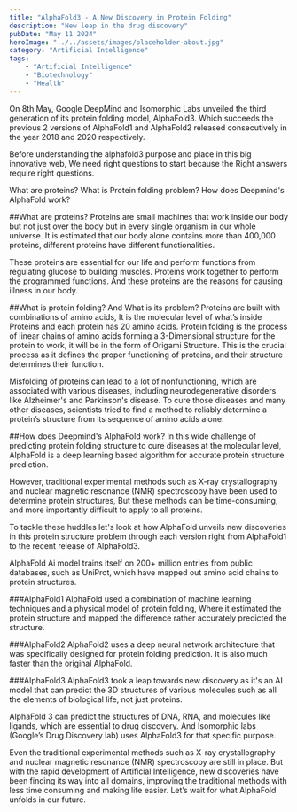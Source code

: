 ```yaml
---
title: "AlphaFold3 - A New Discovery in Protein Folding"
description: "New leap in the drug discovery"
pubDate: "May 11 2024"
heroImage: "../../assets/images/placeholder-about.jpg"
category: "Artificial Intelligence"
tags: 
	- "Artificial Intelligence"
    - "Biotechnology"
    - "Health"
---
```


On 8th May, Google DeepMind and Isomorphic Labs unveiled the third generation of its protein folding model, AlphaFold3. Which succeeds the previous 2 versions of AlphaFold1 and AlphaFold2 released consecutively in the year 2018 and 2020 respectively.

Before understanding the alphafold3 purpose and place in this big innovative web, We need right questions to start because the Right answers require right questions.

What are proteins?
What is Protein folding problem?
How does Deepmind's AlphaFold work?

##What are proteins?
Proteins are small machines that work inside our body but not just over the body but in every single organism in our whole universe. It is estimated that our body alone contains more than 400,000 proteins, different proteins have different functionalities.

These proteins are essential for our life and perform functions from regulating glucose to building muscles. Proteins work together to perform the programmed functions. And these proteins are the reasons for causing illness in our body.

##What is protein folding? And What is its problem?
Proteins are built with combinations of amino acids, It is the molecular level of what’s inside Proteins and each protein has 20 amino acids. Protein folding is the process of linear chains of amino acids forming a 3-Dimensional structure for the protein to work, it will be in the form of Origami Structure. This is the crucial process as it defines the proper functioning of proteins, and their structure determines their function.

Misfolding of proteins can lead to a lot of nonfunctioning, which are associated with various diseases, including neurodegenerative disorders like Alzheimer's and Parkinson's disease.
To cure those diseases and many other diseases, scientists tried to find a method to reliably determine a protein’s structure from its sequence of amino acids alone.

##How does Deepmind's AlphaFold work?
In this wide challenge of predicting protein folding structure to cure diseases at the molecular level, AlphaFold is a deep learning based algorithm for accurate protein structure prediction.

However, traditional experimental methods such as X-ray crystallography and nuclear magnetic resonance (NMR) spectroscopy have been used to determine protein structures, But these methods can be time-consuming, and more importantly difficult to apply to all proteins.

To tackle these huddles let's look at how AlphaFold unveils new discoveries in this protein structure problem through each version right from AlphaFold1 to the recent release of AlphaFold3.

AlphaFold Ai model trains itself on 200+ million entries from public databases, such as UniProt, which have mapped out amino acid chains to protein structures.

###AlphaFold1
AlphaFold used a combination of machine learning techniques and a physical model of protein folding, Where it estimated the protein structure and mapped the difference rather accurately predicted the structure.

###AlphaFold2
AlphaFold2 uses a deep neural network architecture that was specifically designed for protein folding prediction. It is also much faster than the original AlphaFold.

###AlphaFold3
AlphaFold3 took a leap towards new discovery as it's an AI model that can predict the 3D structures of various molecules such as all the elements of biological life, not just proteins.

AlphaFold 3 can predict the structures of DNA, RNA, and molecules like ligands, which are essential to drug discovery. And Isomorphic labs (Google’s Drug Discovery lab) uses AlphaFold3 for that specific purpose.

Even the traditional experimental methods such as X-ray crystallography and nuclear magnetic resonance (NMR) spectroscopy are still in place. But with the rapid development of Artificial Intelligence, new discoveries have been finding its way into all domains, improving the traditional methods with less time consuming and making life easier. Let’s wait for what AlphaFold unfolds in our future.

